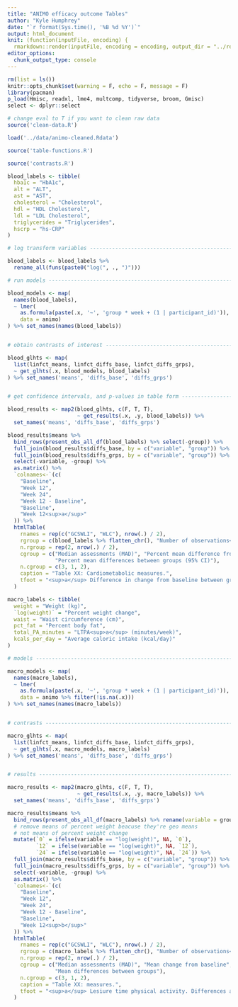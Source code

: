 ```yaml
---
title: "ANIMO efficacy outcome Tables"
author: "Kyle Humphrey"
date: "`r format(Sys.time(), '%B %d %Y')`"
output: html_document
knit: (function(inputFile, encoding) {
  rmarkdown::render(inputFile, encoding = encoding, output_dir = "../results") })
editor_options: 
  chunk_output_type: console
---
```


```r
rm(list = ls())
knitr::opts_chunk$set(warning = F, echo = F, message = F)
library(pacman)
p_load(Hmisc, readxl, lme4, multcomp, tidyverse, broom, Gmisc)
select <- dplyr::select
```

```r
# change eval to T if you want to clean raw data
source('clean-data.R')
```

```r
load('../data/animo-cleaned.Rdata')
```

```r
source('table-functions.R')
```

```r
source('contrasts.R')
```

```r
blood_labels <- tibble(
  hba1c = "HbA1c",
  alt = "ALT",
  ast = "AST",
  cholesterol = "Cholesterol",
  hdl = "HDL Cholesterol",
  ldl = "LDL Cholesterol",
  triglycerides = "Triglycerides",
  hscrp = "hs-CRP"
)

# log transform variables -------------------------------------------------

blood_labels <- blood_labels %>%
  rename_all(funs(paste0("log(", ., ")")))
```

```r
# run models --------------------------------------------------------------

blood_models <- map(
  names(blood_labels),
  ~ lmer(
    as.formula(paste(.x, '~', 'group * week + (1 | participant_id)')),
    data = animo)
) %>% set_names(names(blood_labels))


# obtain contrasts of interest --------------------------------------------

blood_glhts <- map(
  list(linfct_means, linfct_diffs_base, linfct_diffs_grps),
  ~ get_glhts(.x, blood_models, blood_labels)
) %>% set_names('means', 'diffs_base', 'diffs_grps')


# get confidence intervals, and p-values in table form --------------------

blood_results <- map2(blood_glhts, c(F, T, T),
                      ~ get_results(.x, .y, blood_labels)) %>%
  set_names('means', 'diffs_base', 'diffs_grps')
```

```r
blood_results$means %>%
  bind_rows(present_obs_all_df(blood_labels) %>% select(-group)) %>%
  full_join(blood_results$diffs_base, by = c("variable", "group")) %>%
  full_join(blood_results$diffs_grps, by = c("variable", "group")) %>%
  select(-variable, -group) %>%
  as.matrix() %>%
  `colnames<-`(c(
    "Baseline",
    "Week 12",
    "Week 24",
    "Week 12 - Baseline",
    "Baseline",
    "Week 12<sup>a</sup>"
  )) %>%
  htmlTable(
    rnames = rep(c("GCSWLI", "WLC"), nrow(.) / 2),
    rgroup = c(blood_labels %>% flatten_chr(), "Number of observations<sup>b</sup> (% of observations at baseline)") %>% rep(2),
    n.rgroup = rep(2, nrow(.) / 2),
    cgroup = c("Median assessments (MAD)", "Percent mean difference from baseline (95% CI)",
               "Percent mean differences between groups (95% CI)"),
    n.cgroup = c(3, 1, 2),
    caption = "Table XX: Cardiometabolic measures.",
    tfoot = "<sup>a</sup> Difference in change from baseline between groups at week 12\n<sup>b</sup> Actually the rounded down median number of observations, but all were within one observation of the median"
  )
```

```r
macro_labels <- tibble(
  weight = "Weight (kg)",
  `log(weight)` = "Percent weight change",
  waist = "Waist circumference (cm)",
  pct_fat = "Percent body fat",
  total_PA_minutes = "LTPA<sup>a</sup> (minutes/week)",
  kcals_per_day = "Average caloric intake (kcal/day)"
)
```

```r
# models ------------------------------------------------------------------

macro_models <- map(
  names(macro_labels),
  ~ lmer(
    as.formula(paste(.x, '~', 'group * week + (1 | participant_id)')),
    data = animo %>% filter(!is.na(.x)))
) %>% set_names(names(macro_labels))


# contrasts ---------------------------------------------------------------

macro_glhts <- map(
  list(linfct_means, linfct_diffs_base, linfct_diffs_grps),
  ~ get_glhts(.x, macro_models, macro_labels)
) %>% set_names('means', 'diffs_base', 'diffs_grps')


# results -----------------------------------------------------------------

macro_results <- map2(macro_glhts, c(F, T, T),
                      ~ get_results(.x, .y, macro_labels)) %>%
  set_names('means', 'diffs_base', 'diffs_grps')
```

```r
macro_results$means %>%
  bind_rows(present_obs_all_df(macro_labels) %>% rename(variable = group)) %>%
  # remove means of percent weight beacuse they're geo means
  # not means of percent weight change
  mutate(`0` = ifelse(variable == "log(weight)", NA, `0`),
         `12` = ifelse(variable == "log(weight)", NA, `12`),
         `24` = ifelse(variable == "log(weight)", NA, `24`)) %>%
  full_join(macro_results$diffs_base, by = c("variable", "group")) %>%
  full_join(macro_results$diffs_grps, by = c("variable", "group")) %>%
  select(-variable, -group) %>%
  as.matrix() %>%
  `colnames<-`(c(
    "Baseline",
    "Week 12",
    "Week 24",
    "Week 12 - Baseline",
    "Baseline",
    "Week 12<sup>b</sup>"
  )) %>%
  htmlTable(
    rnames = rep(c("GCSWLI", "WLC"), nrow(.) / 2),
    rgroup = c(macro_labels %>% flatten_chr(), "Number of observations<sup>c</sup> (% of observations at baseline)") %>% rep(2),
    n.rgroup = rep(2, nrow(.) / 2),
    cgroup = c("Median assessments (MAD)", "Mean change from baseline",
               "Mean differences between groups"),
    n.cgroup = c(3, 1, 2),
    caption = "Table XX: measures.",
    tfoot = "<sup>a</sup> Lesiure time physical activity. Differences are percent differences.\n<sup>b</sup>Difference in change from baseline between groups at week 12\n<sup>c</sup> Actually the rounded down median number of observations, but all were within one observation of the median"
  )
```
